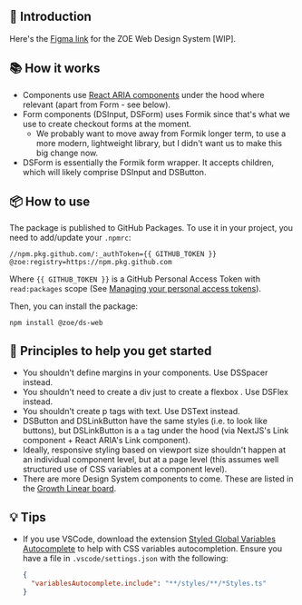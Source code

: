 
<Meta title="Introduction" />

## 👋 Introduction

Here's the [Figma link](https://www.figma.com/design/emycBlnyKjfXwW9K6pKvsh/%E2%9C%85-LBR%3A-Web-design-system?node-id=1096-69537&m=dev) for the ZOE Web Design System [WIP].

## 📚 How it works

- Components use [React ARIA components](https://react-spectrum.adobe.com/react-aria/components.html) under the hood where relevant (apart from Form - see below).
- Form components (DSInput, DSForm) uses Formik since that's what we use to create checkout forms at the moment.
  - We probably want to move away from Formik longer term, to use a more modern, lightweight library, but I didn't want us to make this big change now.
- DSForm is essentially the Formik form wrapper. It accepts children, which will likely comprise DSInput and DSButton.

## 📦 How to use

The package is published to GitHub Packages. To use it in your project, you need to add/update your `.npmrc`:

```
//npm.pkg.github.com/:_authToken={{ GITHUB_TOKEN }}
@zoe:registry=https://npm.pkg.github.com
```

Where `{{ GITHUB_TOKEN }}` is a GitHub Personal Access Token with `read:packages` scope (See [Managing your personal access tokens](https://docs.github.com/en/authentication/keeping-your-account-and-data-secure/managing-your-personal-access-tokens)).

Then, you can install the package:

```
npm install @zoe/ds-web
```

## 🚀 Principles to help you get started

- You shouldn't define margins in your components. Use DSSpacer instead.
- You shouldn't need to create a div just to create a flexbox . Use DSFlex instead.
- You shouldn't create p tags with text. Use DSText instead.
- DSButton and DSLinkButton have the same styles (i.e. to look like buttons), but DSLinkButton is a `a` tag under the hood (via NextJS's Link component + React ARIA's Link component).
- Ideally, responsive styling based on viewport size shouldn't happen at an individual component level, but at a page level (this assumes well structured use of CSS variables at a component level).
- There are more Design System components to come. These are listed in the [Growth Linear board](https://linear.app/joinzoe/project/design-system-web-46e307dbb4d0/issues).

## 💡 Tips

- If you use VSCode, download the extension [Styled Global Variables Autocomplete](https://marketplace.visualstudio.com/items?itemName=yeion7.styled-global-variables-autocomplete) to help with CSS variables autocompletion. Ensure you have a file in `.vscode/settings.json` with the following:
  ```json
  {
    "variablesAutocomplete.include": "**/styles/**/*Styles.ts"
  }
  ```
